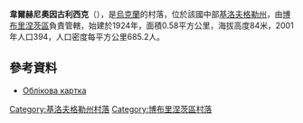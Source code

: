 {{coord|48|5|17|N|32|21|17|E|scale:100000_region:UA|display=title}}

'''韋爾赫尼奧因古利西克'''（{{lang-uk|Верхньоінгульське}}），是[[烏克蘭|烏克蘭]]的村落，位於該國中部[[基洛夫格勒州|基洛夫格勒州]]，由[[博布里涅茨區|博布里涅茨區]]負責管轄，始建於1924年，面積0.58平方公里，海拔高度84米，2001年人口394，人口密度每平方公里685.2人。

==參考資料==
* [http://gska2.rada.gov.ua/pls/z7502/A005?rdat1=11.11.2008&rf7571=16350 Облікова картка]{{dead link|date=2018年5月 |bot=InternetArchiveBot |fix-attempted=yes }}

{{DEFAULTSORT:Верхньоінгульське}}
[[Category:基洛夫格勒州村落|Category:基洛夫格勒州村落]]
[[Category:博布里涅茨區村落|Category:博布里涅茨區村落]]


{{Kirovohrad-geo-stub}}
